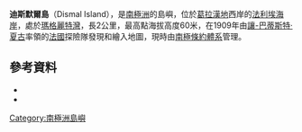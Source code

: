 {{Coord|68|6|S|68|50|W|source:GNIS|display=title}}

'''迪斯默爾島'''（Dismal Island），是[[南極洲|南極洲]]的島嶼，位於[[葛拉漢地|葛拉漢地]]西岸的[[法利埃海岸|法利埃海岸]]，處於[[瑪格麗特灣|瑪格麗特灣]]，長2公里，最高點海拔高度60米，在1909年由[[讓-巴蒂斯特·夏古|讓-巴蒂斯特·夏古]]率領的[[法國|法國]]探險隊發現和繪入地圖，現時由[[南極條約體系|南極條約體系]]管理。

==參考資料==
*{{cite gnis | type = antarid | id = 3899| name = Dismal Island| accessdate = 2012-01-21}}
*{{usgs-gazetteer|id=3899}}

{{DEFAULTSORT:Dismal Island}}
[[Category:南極洲島嶼|Category:南極洲島嶼]]


{{FallièresCoast-geo-stub}}